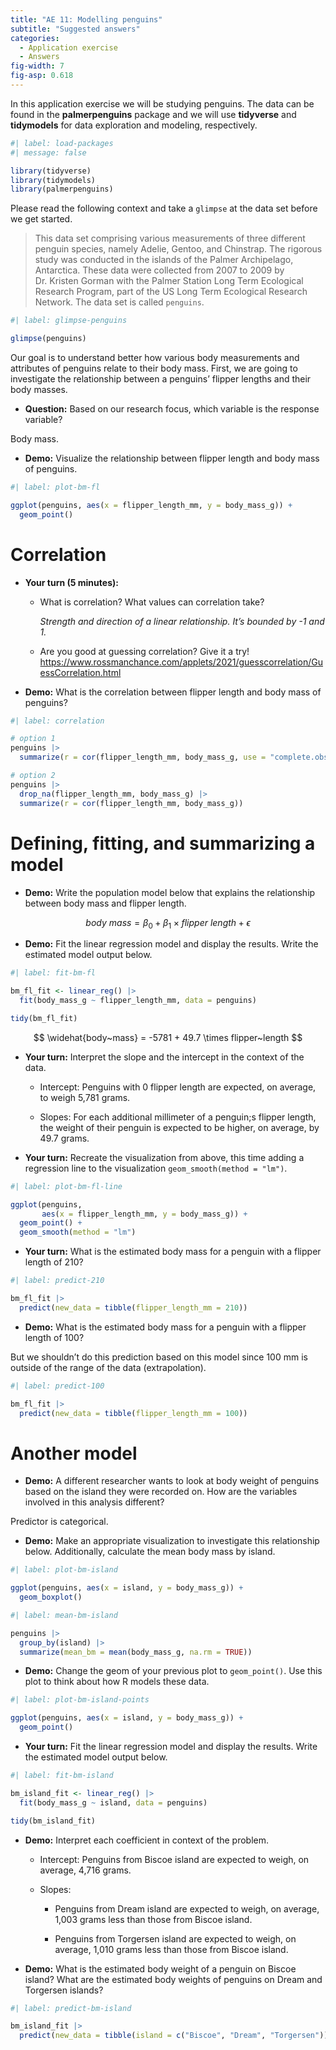 ```yaml
---
title: "AE 11: Modelling penguins"
subtitle: "Suggested answers"
categories: 
  - Application exercise
  - Answers
fig-width: 7
fig-asp: 0.618
---
```


In this application exercise we will be studying penguins.
The data can be found in the **palmerpenguins** package and we will use **tidyverse** and **tidymodels** for data exploration and modeling, respectively.

```r
#| label: load-packages
#| message: false

library(tidyverse)
library(tidymodels)
library(palmerpenguins)
```

Please read the following context and take a `glimpse` at the data set before we get started.

> This data set comprising various measurements of three different penguin species, namely Adelie, Gentoo, and Chinstrap.
> The rigorous study was conducted in the islands of the Palmer Archipelago, Antarctica.
> These data were collected from 2007 to 2009 by Dr. Kristen Gorman with the Palmer Station Long Term Ecological Research Program, part of the US Long Term Ecological Research Network.
> The data set is called `penguins`.

```r
#| label: glimpse-penguins

glimpse(penguins)
```

Our goal is to understand better how various body measurements and attributes of penguins relate to their body mass.
First, we are going to investigate the relationship between a penguins' flipper lengths and their body masses.

-   **Question:** Based on our research focus, which variable is the response variable?

Body mass.

-   **Demo:** Visualize the relationship between flipper length and body mass of penguins.

```r
#| label: plot-bm-fl

ggplot(penguins, aes(x = flipper_length_mm, y = body_mass_g)) +
  geom_point()
```

# Correlation

-   **Your turn (5 minutes):**
    -   What is correlation?
        What values can correlation take?

        *Strength and direction of a linear relationship. It's bounded by -1 and 1.*

    -   Are you good at guessing correlation?
        Give it a try!
        <https://www.rossmanchance.com/applets/2021/guesscorrelation/GuessCorrelation.html>
-   **Demo:** What is the correlation between flipper length and body mass of penguins?

```r
#| label: correlation

# option 1
penguins |>
  summarize(r = cor(flipper_length_mm, body_mass_g, use = "complete.obs"))

# option 2
penguins |>
  drop_na(flipper_length_mm, body_mass_g) |>
  summarize(r = cor(flipper_length_mm, body_mass_g))
```

# Defining, fitting, and summarizing a model

-   **Demo:** Write the population model below that explains the relationship between body mass and flipper length.

$$
body~mass = \beta_0 + \beta_1 \times flipper~length + \epsilon
$$

-   **Demo:** Fit the linear regression model and display the results. Write the estimated model output below.

```r
#| label: fit-bm-fl

bm_fl_fit <- linear_reg() |>
  fit(body_mass_g ~ flipper_length_mm, data = penguins)

tidy(bm_fl_fit)
```

$$
\widehat{body~mass} = -5781 + 49.7 \times flipper~length
$$

-   **Your turn:** Interpret the slope and the intercept in the context of the data.

    -   Intercept: Penguins with 0 flipper length are expected, on average, to weigh 5,781 grams.

    -   Slopes: For each additional millimeter of a penguin;s flipper length, the weight of their penguin is expected to be higher, on average, by 49.7 grams.

-   **Your turn:** Recreate the visualization from above, this time adding a regression line to the visualization `geom_smooth(method = "lm")`.

```r
#| label: plot-bm-fl-line

ggplot(penguins,
       aes(x = flipper_length_mm, y = body_mass_g)) +
  geom_point() +
  geom_smooth(method = "lm")
```

-   **Your turn:** What is the estimated body mass for a penguin with a flipper length of 210?

```r
#| label: predict-210

bm_fl_fit |>
  predict(new_data = tibble(flipper_length_mm = 210))
```

-   **Demo:** What is the estimated body mass for a penguin with a flipper length of 100?

But we shouldn't do this prediction based on this model since 100 mm is outside of the range of the data (extrapolation).

```r
#| label: predict-100

bm_fl_fit |>
  predict(new_data = tibble(flipper_length_mm = 100))
```

# Another model

-   **Demo:** A different researcher wants to look at body weight of penguins based on the island they were recorded on. How are the variables involved in this analysis different?

Predictor is categorical.

-   **Demo:** Make an appropriate visualization to investigate this relationship below. Additionally, calculate the mean body mass by island.

```r
#| label: plot-bm-island

ggplot(penguins, aes(x = island, y = body_mass_g)) +
  geom_boxplot()
```

```r
#| label: mean-bm-island

penguins |>
  group_by(island) |>
  summarize(mean_bm = mean(body_mass_g, na.rm = TRUE))
```

-   **Demo:** Change the geom of your previous plot to `geom_point()`. Use this plot to think about how R models these data.

```r
#| label: plot-bm-island-points

ggplot(penguins, aes(x = island, y = body_mass_g)) +
  geom_point()
```

-   **Your turn:** Fit the linear regression model and display the results. Write the estimated model output below.

```r
#| label: fit-bm-island

bm_island_fit <- linear_reg() |>
  fit(body_mass_g ~ island, data = penguins)

tidy(bm_island_fit)
```

-   **Demo:** Interpret each coefficient in context of the problem.

    -   Intercept: Penguins from Biscoe island are expected to weigh, on average, 4,716 grams.

    -   Slopes:

        -   Penguins from Dream island are expected to weigh, on average, 1,003 grams less than those from Biscoe island.

        -   Penguins from Torgersen island are expected to weigh, on average, 1,010 grams less than those from Biscoe island.

-   **Demo:** What is the estimated body weight of a penguin on Biscoe island?
    What are the estimated body weights of penguins on Dream and Torgersen islands?

```r
#| label: predict-bm-island

bm_island_fit |>
  predict(new_data = tibble(island = c("Biscoe", "Dream", "Torgersen")))
```
